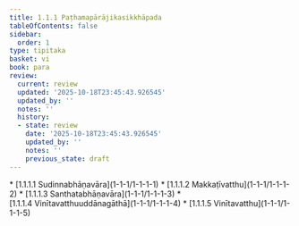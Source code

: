 ```yaml
---
title: 1.1.1 Paṭhamapārājikasikkhāpada
tableOfContents: false
sidebar:
  order: 1
type: tipitaka
basket: vi
book: para
review:
  current: review
  updated: '2025-10-18T23:45:43.926545'
  updated_by: ''
  notes: ''
  history:
  - state: review
    date: '2025-10-18T23:45:43.926545'
    updated_by: ''
    notes: ''
    previous_state: draft
---
```



<DynamicBreadcrumb />


<ReviewStatus review={frontmatter.review} showDetails={true} />

<HypothesisAnnotation frontmatter={frontmatter} />



<TableOfContents book="para" section="1.1.1">
* [1.1.1.1 Sudinnabhāṇavāra](1-1-1/1-1-1-1)
* [1.1.1.2 Makkaṭīvatthu](1-1-1/1-1-1-2)
* [1.1.1.3 Santhatabhāṇavāra](1-1-1/1-1-1-3)
* [1.1.1.4 Vinītavatthuuddānagāthā](1-1-1/1-1-1-4)
* [1.1.1.5 Vinītavatthu](1-1-1/1-1-1-5)
</TableOfContents>